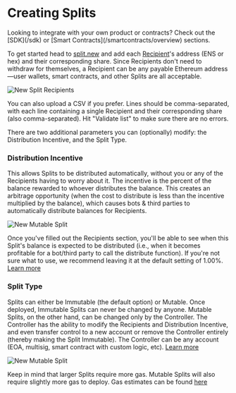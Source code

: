 
# Creating Splits

<Callout emoji="🔀">
  Looking to integrate with your own product or contracts? Check out the
  [SDK](/sdk) or [Smart Contracts](/smartcontracts/overview) sections.
</Callout>

To get started head to [split.new](https://split.new) and add each
[Recipient](/core-concepts#recipient)'s address (ENS or hex) and their
corresponding share. Since Recipients don't need to withdraw for themselves, a
Recipient can be any payable Ethereum address—user wallets, smart contracts, and
other Splits are all acceptable.

![New Split Recipients](/new-split-recipients.png)

You can also upload a CSV if you prefer. Lines should be comma-separated, with
each line containing a single Recipient and their corresponding share (also
comma-separated). Hit "Validate list" to make sure there are no errors.

There are two additional parameters you can (optionally) modify: the
Distribution Incentive, and the Split Type.

### Distribution Incentive

This allows Splits to be distributed automatically, without you or any of the
Recipients having to worry about it. The incentive is the percent of the balance
rewarded to whoever distributes the balance. This creates an arbitrage
opportunity (when the cost to distribute is less than the incentive multiplied
by the balance), which causes bots & third parties to automatically distribute
balances for Recipients.

![New Mutable Split](/new-split-distributorfee.png)

Once you've filled out the Recipients section, you'll be able to see when this
Split's balance is expected to be distributed (i.e., when it becomes profitable
for a bot/third party to call the distribute function). If you're not sure what
to use, we recommend leaving it at the default setting of 1.00%.
[Learn more](/core-concepts#distributor-fee)

### Split Type

Splits can either be Immutable (the default option) or Mutable. Once deployed,
Immutable Splits can never be changed by anyone. Mutable Splits, on the other
hand, can be changed only by the Controller. The Controller has the ability to
modify the Recipients and Distribution Incentive, and even transfer control to a
new account or remove the Controller entirely (thereby making the Split
Immutable). The Controller can be any account (EOA, multisig, smart contract
with custom logic, etc). [Learn more](/core-concepts#mutable-split)

![New Mutable Split](/new-split-mutable.png)

Keep in mind that larger Splits require more gas. Mutable Splits will also
require slightly more gas to deploy. Gas estimates can be found
[here](/appendices/gas-estimates)
